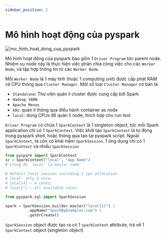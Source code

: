 ```yaml
---
sidebar_position: 2
---
```


# Mô hình hoạt động của pyspark

![mo_hinh_hoat_dong_cua_pyspark](./img/mo_hinh_hoat_dong_pyspark.png)

Mô hình hoạt động của pyspark bao gồm 1 `Driver Program` tức parent node. Nhiệm vụ node này là thực hiện việc phân chia công việc cho các `Worker Node`, và tập hợp thông tin từ các `Worker Node`.

Mỗi `Worker Node` là 1 máy tính (hoặc 1 computing unit) được cấp phát RAM và CPU thông qua `Cluster Manager`. Một số loại `Cluster Manager` cơ bản là:
- `Standalone`: Thư viện quản lí cluster được cung cấp bởi Spark
- `Hadoop YARN`
- `Apache Mesos`
- `k8s`: quản lí thông qua điều hành container as node
- `local`: dùng CPUs để quản lí node, thích hợp cho run test

`Driver Program` có chứa 1 `SparkContext` là 1 singleton object, tức mỗi Spark application chỉ có 1 `SparkContext`. Việc khởi tạo `SparkContext` là tự động trong pyspark shell, hoặc thông qua tạo tại pyspark script.
Ngoài `SparkContext`, ta còn có khái niệm `SparkSession`. 1 ứng dụng chỉ có 1 `SparkContext` và nhiều `SparkSession`

```python title="Create SparkContext"
from pyspark import SparkContext
sc = SparkContext("local", "App Name")
# trong đó `local` là master name

# default local session including 1 cpu allocation
# local— only 1 core;
# local[4] — 4 cores;
# local[*] — all available cores.
```

```python title="Create SparkSession"
from pyspark.sql import SparkSession

spark = SparkSession.builder.master("local[1]") \
          .appName("SparkByExamples.com") \
          .getOrCreate()
```

`SparkSession` object được tạo ra có 1 `sparkContext` attribute, trả về 1 `SparkContext` object (singleton object) 
